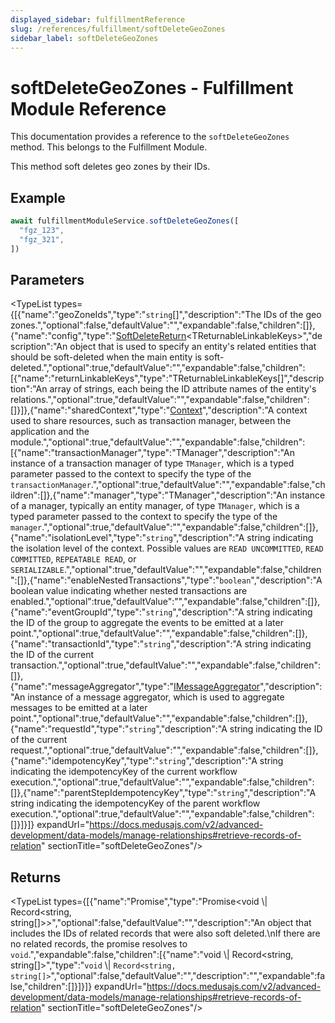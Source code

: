 ```yaml
---
displayed_sidebar: fulfillmentReference
slug: /references/fulfillment/softDeleteGeoZones
sidebar_label: softDeleteGeoZones
---
```



# softDeleteGeoZones - Fulfillment Module Reference

This documentation provides a reference to the `softDeleteGeoZones` method. This belongs to the Fulfillment Module.

This method soft deletes geo zones by their IDs.

## Example

```ts
await fulfillmentModuleService.softDeleteGeoZones([
  "fgz_123",
  "fgz_321",
])
```

## Parameters

<TypeList types={[{"name":"geoZoneIds","type":"`string`[]","description":"The IDs of the geo zones.","optional":false,"defaultValue":"","expandable":false,"children":[]},{"name":"config","type":"[SoftDeleteReturn](../../../interfaces/fulfillment.SoftDeleteReturn/page.mdx)&#60;TReturnableLinkableKeys&#62;","description":"An object that is used to specify an entity's related entities that should be soft-deleted when the main entity is soft-deleted.","optional":true,"defaultValue":"","expandable":false,"children":[{"name":"returnLinkableKeys","type":"TReturnableLinkableKeys[]","description":"An array of strings, each being the ID attribute names of the entity's relations.","optional":true,"defaultValue":"","expandable":false,"children":[]}]},{"name":"sharedContext","type":"[Context](../../../interfaces/fulfillment.Context/page.mdx)","description":"A context used to share resources, such as transaction manager, between the application and the module.","optional":true,"defaultValue":"","expandable":false,"children":[{"name":"transactionManager","type":"TManager","description":"An instance of a transaction manager of type `TManager`, which is a typed parameter passed to the context to specify the type of the `transactionManager`.","optional":true,"defaultValue":"","expandable":false,"children":[]},{"name":"manager","type":"TManager","description":"An instance of a manager, typically an entity manager, of type `TManager`, which is a typed parameter passed to the context to specify the type of the `manager`.","optional":true,"defaultValue":"","expandable":false,"children":[]},{"name":"isolationLevel","type":"`string`","description":"A string indicating the isolation level of the context. Possible values are `READ UNCOMMITTED`, `READ COMMITTED`, `REPEATABLE READ`, or `SERIALIZABLE`.","optional":true,"defaultValue":"","expandable":false,"children":[]},{"name":"enableNestedTransactions","type":"`boolean`","description":"A boolean value indicating whether nested transactions are enabled.","optional":true,"defaultValue":"","expandable":false,"children":[]},{"name":"eventGroupId","type":"`string`","description":"A string indicating the ID of the group to aggregate the events to be emitted at a later point.","optional":true,"defaultValue":"","expandable":false,"children":[]},{"name":"transactionId","type":"`string`","description":"A string indicating the ID of the current transaction.","optional":true,"defaultValue":"","expandable":false,"children":[]},{"name":"messageAggregator","type":"[IMessageAggregator](../../../interfaces/fulfillment.IMessageAggregator/page.mdx)","description":"An instance of a message aggregator, which is used to aggregate messages to be emitted at a later point.","optional":true,"defaultValue":"","expandable":false,"children":[]},{"name":"requestId","type":"`string`","description":"A string indicating the ID of the current request.","optional":true,"defaultValue":"","expandable":false,"children":[]},{"name":"idempotencyKey","type":"`string`","description":"A string indicating the idempotencyKey of the current workflow execution.","optional":true,"defaultValue":"","expandable":false,"children":[]},{"name":"parentStepIdempotencyKey","type":"`string`","description":"A string indicating the idempotencyKey of the parent workflow execution.","optional":true,"defaultValue":"","expandable":false,"children":[]}]}]} expandUrl="https://docs.medusajs.com/v2/advanced-development/data-models/manage-relationships#retrieve-records-of-relation" sectionTitle="softDeleteGeoZones"/>

## Returns

<TypeList types={[{"name":"Promise","type":"Promise&#60;void \\| Record&#60;string, string[]&#62;&#62;","optional":false,"defaultValue":"","description":"An object that includes the IDs of related records that were also soft deleted.\nIf there are no related records, the promise resolves to `void`.","expandable":false,"children":[{"name":"void \\| Record&#60;string, string[]&#62;","type":"`void` \\| `Record<string, string[]>`","optional":false,"defaultValue":"","description":"","expandable":false,"children":[]}]}]} expandUrl="https://docs.medusajs.com/v2/advanced-development/data-models/manage-relationships#retrieve-records-of-relation" sectionTitle="softDeleteGeoZones"/>

